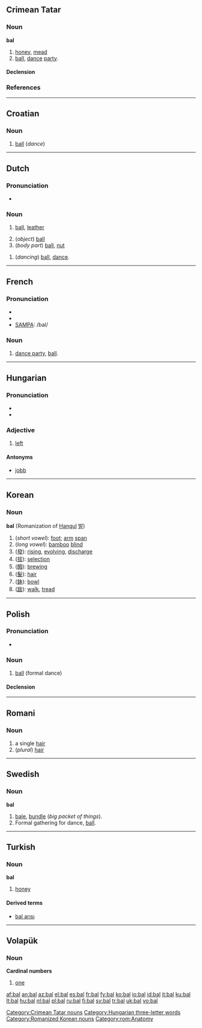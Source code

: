 {{see|bál|bål|baḻ|ball|Ball}}
==Crimean Tatar==

===Noun===
'''bal'''

# [[honey]], [[mead]]
# [[ball]], [[dance]] [[party]].

====Declension====
{{crh-latin-noun|nıñ|ğa|nı|da|dan}}

===References===
{{R:Useinov-Mireev 2002}}

[[Category:Crimean Tatar nouns]]

----

==Croatian==

===Noun===
{{hr-noun|m}}

# [[ball]] (''dance'')

----

==Dutch==

===Pronunciation===
*{{audio|Nl-bal.ogg|audio}}

===Noun===
{{nl-noun|g=m|ballen|balletje}}

# {{sports}} [[ball]], [[leather]]
# (''object'') [[ball]]
# (''body part'') [[ball]], [[nut]]

{{nl-noun|g=n|bals|balletje}}

# (''dancing'') [[ball]], [[dance]].

----

==French==

===Pronunciation===
*{{audio|Fr-bal.ogg|audio}}
* {{IPA|/bal/}}
* [[w:SAMPA|SAMPA]]: /bal/

===Noun===
{{fr-noun|m}}

# [[dance party]], [[ball]].

----

==Hungarian==

===Pronunciation===
* {{IPA|/ˈbɒl/|lang=hu}}
* {{audio|Hu-bal.ogg|Audio}}

===Adjective===
{{hu-adj|abb}}

# [[left]]

====Antonyms====
* [[jobb]]

[[Category:Hungarian three-letter words]]

----

==Korean==

===Noun===
'''bal''' (Romanization of [[w:Hangul|Hangul]] [[발]])

# (''short vowel''): [[foot]]; [[arm]] [[span]]
# (''long vowel''): [[bamboo]] [[blind]]
# ([[發]]): [[rising]], [[evolving]], [[discharge]]
# ([[拔]]): [[selection]]
# ([[醱]]): [[brew]]ing
# ([[髮]]): [[hair]]
# ([[鉢]]): [[bowl]]
# ([[跋]]): [[walk]], [[tread]]

[[Category:Romanized Korean nouns]]

----

==Polish==

===Pronunciation===
* {{IPA|[bal]|lang=pl}}

===Noun===
{{infl|pl|noun|g=m}}

# [[ball]] (formal dance)

====Declension====
{{pl-decl-noun
|bal|bale
|balu|balów
|balowi|balom
|bal|bale
|balem|balami
|balu|balach
|balu|bale
}}

----

==Romani==

===Noun===
{{rom-noun|bal|m||}}

# a single [[hair]]
# (''plural'') [[hair]]

[[Category:rom:Anatomy]]

----

==Swedish==

===Noun===
{{sv-noun-reg-ar|definition=1}}
{{sv-noun-reg-er|definition=2}}
'''bal''' {{c}}

# [[bale]], [[bundle]] (''big packet of things'').
# Formal gathering for dance, [[ball]].

----

==Turkish==

===Noun===
'''bal'''

# [[honey]]

====Derived terms====
* [[bal arısı]]

----

==Volapük==

===Noun===
'''Cardinal numbers'''

# [[one]]

[[af:bal]]
[[an:bal]]
[[az:bal]]
[[el:bal]]
[[es:bal]]
[[fr:bal]]
[[fy:bal]]
[[ko:bal]]
[[io:bal]]
[[id:bal]]
[[it:bal]]
[[ku:bal]]
[[lt:bal]]
[[hu:bal]]
[[nl:bal]]
[[pl:bal]]
[[ru:bal]]
[[fi:bal]]
[[sv:bal]]
[[tr:bal]]
[[uk:bal]]
[[vo:bal]]